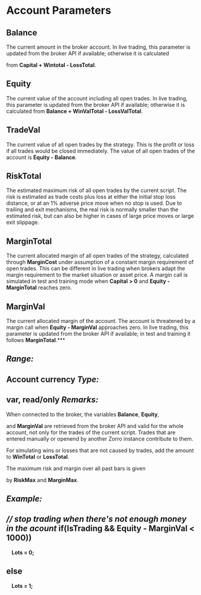 # ﻿Account Parameters 

## Balance 

The current amount in the broker account. In live trading, this parameter is updated from the broker API if available; otherwise it is calculated 

from **Capital + Wintotal - LossTotal**.

## Equity 

The current value of the account including all open trades. In live trading, this parameter is updated from the broker API if available; otherwise it is calculated from **Balance + WinValTotal - LossValTotal**.

## TradeVal 

The current value of all open trades by the strategy. This is the profit or loss if all trades would be closed immediately. The value of all open trades of the account is **Equity - Balance**.

## RiskTotal 

The estimated maximum risk of all open trades by the current script. The risk is estimated as trade costs plus loss at either the initial stop loss distance, or at an 1% adverse price move when no stop is used. Due to trailing and exit mechanisms, the real risk is normally smaller than the estimated risk, but can also be higher in cases of large price moves or large exit slippage.

## MarginTotal 

The current allocated margin of all open trades of the strategy, calculated through **MarginCost** under assumption of a constant margin requirement of open trades. This can be different in live trading when brokers adapt the margin requirement to the market situation or asset price. A margin call is simulated in test and training mode when **Capital** **> 0** and **Equity - MarginTotal** reaches zero.

## MarginVal 

The current allocated margin of the account. The account is threatened by a margin call when **Equity - MarginVal** approaches zero. In live trading, this parameter is updated from the broker API if available; in test and training it follows **MarginTotal**.*** 

## *Range:* 

## Account currency *Type:* 

## var, read/only *Remarks:* 

When connected to the broker, the variables **Balance**, **Equity**, 

and **MarginVal** are retrieved from the broker API and valid for the whole account, not only for the trades of the current script. Trades that are entered manually or openend by another Zorro instance contribute to them. 

For simulating wins or losses that are not caused by trades, add the amount to **WinTotal** or **LossTotal**. 

The maximum risk and margin over all past bars is given 

by **RiskMax** and **MarginMax**. 

## *Example:* 

## *// stop trading when there's not enough money in the acount* if(IsTrading && Equity - MarginVal < 1000))  

`  `**Lots = 0;** 

## else 

`  `**Lots = 1;**
